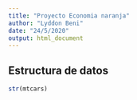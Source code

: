 ```yaml
---
title: "Proyecto Economia naranja"
author: "Lyddon Beni"
date: "24/5/2020"
output: html_document
---
```


## Estructura de datos 
```r
str(mtcars)
```

